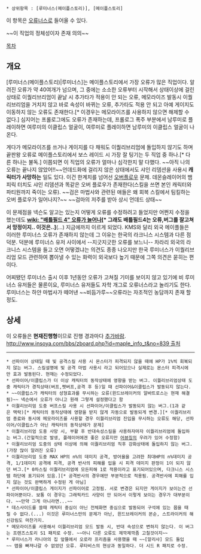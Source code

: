  * 상위항목 : [루미너스(메이플스토리)], [메이플스토리]

이 항목은 [[오류너스]]로 들어올 수 있다.

~~이 직업의 정체성이자 존재 의의~~ 

[[목차]]

== 개요 ==
[루미너스(메이플스토리)|루미너스]는 메이플스토리에서 가장 오류가 많은 직업이다. 알려진 오류가 약 40여개가 넘으며, 그 중에는 소소한 오류부터 시작해서 상태이상에 걸린 상태로 이퀄리브리엄이 끝날 시 추가타가 적용이 안 되는 오류, 메모라이즈 발동시 이퀄리브리엄을 거치지 않고 바로 속성이 바뀌는 오류, 추가타도 적용 안 되고 아예 게이지도 이동하지 않는 오류도 존재한다.[* 이경우는 메모라이즈를 사용하지 않으면 해제할 수 없다.] 심지어는 프롤로그에도 오류가 존재하는데, 프롤로그 폭주 부분에서 남루미로 플레이하면 여루미의 이클립스 얼굴이, 여루미로 플레이하면 남루미의 이클립스 얼굴이 나온다.

게다가 메모라이즈를 쓰거나 게이지를 다 채워도 이퀄리브리엄에 돌입하지 않기도 하며 끝판왕 오류로 메이플스토리에서 보스 레이드 시 가장 잘 팅기는 두 직업 중 하나.[* 다른 하나는 불독.] 이쯤되면 이 직업의 오류가 얼마나 심각한지 말 다했다. ~~아직 나의 오류는 끝나지 않았어!!~~언데드화에 걸리지 않은 상태에서도 샤인 리뎀션을 사용시 '''캐릭터가 사망하는''' 일도 있다. 이건 한계치를 넘어선 [[오버플로우]] 문제. 데몬슬레이어의 뱀피릭 터치도 샤인 리뎀션과 똑같은 오버 플로우가 존재한다(스킬을 쓰면 본인 캐릭터와 파티원까지 죽이는 오류). ~~검은 마법사와 관련된 애들은 왜 회복 스킬에서 팀킬하는 오버 플로우가 일어나지?~~ ~~검마의 저주를 받아 상시 언데드 상태~~

이 문제점을 넥슨도 알고는 있는지 어떻게 오류를 수정하려고 들었지만 어쩐지 수정을 했는데도 '''[[wiki: "배틀필드 4" 오류가 늘어나]][* 그래도 배틀필드4는 오류,버그를 잘고쳐서 망정이지.. 이것은..]'''(…) 지금에까지 이르게 되었다. KMS와 달리 외국 메이플들은 이러한 루미너스 오류가 존재하지 않는데 그 이유는 한국의 라크니스 시스템과 다른 점 덕분. 덕분에 루미너스 유저 사이에서 --지긋지긋한 오류를 보느니-- 차라리 외국의 라크니스 시스템을 들고 오면 어떻겠냐는 의견도 종종 나오지만 한국 루미너스가 이퀄리브리엄 모드 관련하여 뽑아낼 수 있는 화력이 외국보다 높기 때문에 그쪽 의견은 묻히는 편이다. 

어찌됐던 루미너스 출시 이후 1년동안 오류가 고쳐질 기미를 보이지 않고 있기에 비 루미너스 유저들은 물론이요, 루미너스 유저들도 자학 개그로 오류너스라고 놀리기도 한다. 루미너스는 하얀 마법사가 떼어낸 ~~비듬가루~~오류라는 자조적인 농담까지 존재 할 정도.

== 상세 ==
이 오류들은 '''현재진행형'''이므로 진행 경과마다 [[추가바람]]. [[http://www.insoya.com/bbs/zboard.php?id=maple_info_t&no=839 출처]]
----
 * 선파이어 상태일 때 빛 공격스킬 사용 시 몬스터가 피격되지 않을 때에 HP가 1%씩 회복되지 않는 버그. 스킬설명에 빛 공격 마법 사용시 라고 되어있으나 실제로는 몬스터 피격시에만 효과 발동된다. 현재는 수정되었다.
 * 선파이어/이클립스가 더 이상 캐릭터의 동작상태에 영향을 받는 버그. 이퀄리브리엄상태 도중 캐릭터가 경직상태(버프,펫버프,공격 후 등)일 때 선파이어&이클립스가 발동되지 않는다.
 * ~~이클립스가 캐릭터의 성형효과를 무시하는 오류(윈드브레이커의 알바트로스는 현재 해결됨)~~ 넥슨에서 오류가 아니고 원래 그렇게 설정했다고 함
 * 이퀄리브리엄 도중 버프스킬 사용 시 선파이어/이클립스가 발동되지 않는 버그.(1과 같은 맥락)[* 캐릭터의 동작상태에 영향을 받지 않게 자동으로 발동되게 변경.][* 이퀄리브리엄 종료와 동시에 메모라이즈를 사용할 경우 이퀄리브리엄 진입을 무시하는 오류도 해당, 선파이어/이클립스가 아닌 캐릭터의 동작상태가 문제]
 * 이퀄리브리엄 도중 사망 시, 부활 후 반대속성스킬을 사용하자마자 이퀄리브리엄에 돌입하는 버그.(간헐적으로 발생, 플레이어에겐 좋은 오류지만 [[어뷰징]]의 우려가 있어 수정함)
 * 이퀄리브리엄 도중의 상태 이상에 의해 이퀄리브리엄 직후 강화상태에 돌입하지 않는 버그.(가장 많이 알려진 오류)
 * 이퀄리브리엄 도중 MAX HP의 n%의 데미지 공격, 방어율을 고려한 최대HP의 n%데미지 공격, 1/1데미지 공격에 피격, 공격 반사의 피해를 입을 시 피격 데미지 판정이 1이 되지 않던 버그.[* 0차스킬 이퀄리브리엄에 모든피해 1로 적용이라고 표기되어있으며, 다크니스 시스템 하단에 표기되어 있음.][* 공격반사의 경우에만 부분적으로 적용됨. 공격반사에 피해를 입지 않는 것도 완벽하게 수정된 게 아님]
 * 선파이어/이클립스 게이지가 선파이어로 고정됨. 서로 변경은 되지만 게이지가 보이는건 선파이어뿐이다. 보통 이 경우는 그래픽카드 사양이 안 되어서 이렇게 보이는 경우가 대부분이다. ~~만약 그게 아니라면...~~
 * 데스사이드를 쓸때 캐릭터 중심이 아닌 전체화면 중심으로 발동되어 구석에 있는 몹을 때릴 수 없다.(...) 이것은 루미너스만의 문제가 아닌, 윈드브레이커의 몬순, 스트라이커의 해신강림도 마찬가지.
 * 메모라이즈를 사용해서 이퀄리브리엄 모드 발동 시, 반대 속성으로 변하지 않는다. 이 버그는 프렌즈스토리 S1 패치로 수정. ~~아니 다른 오류도 제깍제깍좀 고칠것이지~~
 * 루미너스가 라니아의 집 앞뜰에서 오로라 프리즘을 사용했을 때 ~~[알리샤] 모드 돌입~~ 맵을 빠져나갈 수 없었던 오류. 루타비스의 현상과 동일하다. 더 시드 R 패치로 수정.
